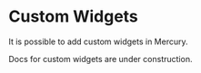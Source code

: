 # Custom Widgets

It is possible to add custom widgets in Mercury.


<Callout type="warning">
  Docs for custom widgets are under construction. 
</Callout>
